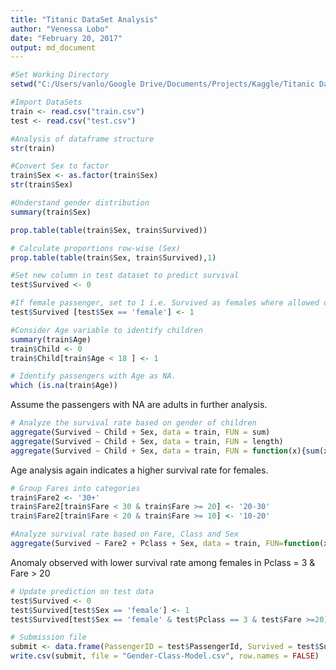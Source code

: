 ---
title: "Titanic DataSet Analysis"
author: "Venessa Lobo"
date: "February 20, 2017"
output: md_document
---

```{r}
#Set Working Directory
setwd("C:/Users/vanlo/Google Drive/Documents/Projects/Kaggle/Titanic DataSet")
```


```{r}
#Import DataSets
train <- read.csv("train.csv")
test <- read.csv("test.csv")
```

```{r}
#Analysis of dataframe structure
str(train)
```

```{r}
#Convert Sex to factor
train$Sex <- as.factor(train$Sex)
str(train$Sex)
```

```{r}
#Understand gender distribution
summary(train$Sex)

prop.table(table(train$Sex, train$Survived))

# Calculate proportions row-wise (Sex)
prop.table(table(train$Sex, train$Survived),1)

#Set new column in test dataset to predict survival
test$Survived <- 0 

#If female passenger, set to 1 i.e. Survived as females where allowed on life boats first
test$Survived [test$Sex == 'female'] <- 1
```

```{r}
#Consider Age variable to identify children
summary(train$Age)
train$Child <- 0
train$Child[train$Age < 18 ] <- 1
```

```{r}
# Identify passengers with Age as NA. 
which (is.na(train$Age))
```
Assume the passengers with NA are adults in further analysis.

```{r}
# Analyze the survival rate based on gender of children
aggregate(Survived ~ Child + Sex, data = train, FUN = sum)
aggregate(Survived ~ Child + Sex, data = train, FUN = length)
aggregate(Survived ~ Child + Sex, data = train, FUN = function(x){sum(x)/length(x)})
```
Age analysis again indicates a higher survival rate for females.

```{r}
# Group Fares into categories
train$Fare2 <- '30+'
train$Fare2[train$Fare < 30 & train$Fare >= 20] <- '20-30'
train$Fare2[train$Fare < 20 & train$Fare >= 10] <- '10-20'

#Analyze survival rate based on Fare, Class and Sex
aggregate(Survived ~ Fare2 + Pclass + Sex, data = train, FUN=function(x) sum(x)/length(x))
```
Anomaly observed with lower survival rate among females in Pclass = 3 & Fare > 20

```{r}
# Update prediction on test data
test$Survived <- 0
test$Survived[test$Sex == 'female'] <- 1
test$Survived[test$Sex == 'female' & test$Pclass == 3 & test$Fare >=20] <- 0

```


```{r}
# Submission file
submit <- data.frame(PassengerID = test$PassengerId, Survived = test$Survived)
write.csv(submit, file = "Gender-Class-Model.csv", row.names = FALSE)
```





